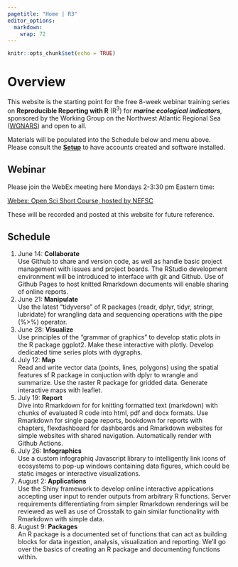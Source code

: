 ```yaml
---
pagetitle: "Home | R3"
editor_options: 
  markdown: 
    wrap: 72
---
```


```r
knitr::opts_chunk$set(echo = TRUE)
```

# Overview {.unnumbered}

This website is the starting point for the free 8-week webinar training
series on **Reproducible Reporting with R** (R^3^) for ***marine
ecological indicators***, sponsored by the Working Group on the
Northwest Atlantic Regional Sea
([WGNARS](https://www.ices.dk/community/groups/Pages/WGNARS.aspx)) and
open to all.

Materials will be populated into the Schedule below and menu above.
Please consult the [**Setup**](./setup.html) to have accounts created
and software installed.

## Webinar

Please join the WebEx meeting here Mondays 2-3:30 pm Eastern time:

[Webex: Open Sci Short Course, hosted by
NEFSC](https://noaanmfs-meets.webex.com/noaanmfs-meets/j.php?MTID=m48bc0a9e0d4ff76970e2ba6df1a1a574)

These will be recorded and posted at this website for future reference.

## Schedule

1.  June 14: **Collaborate**\
    Use Github to share and version code, as well as handle basic
    project management with issues and project boards. The RStudio
    development environment will be introduced to interface with git and
    Github. Use of Github Pages to host knitted Rmarkdown documents will
    enable sharing of online reports.\
2.  June 21: **Manipulate**\
    Use the latest "tidyverse" of R packages (readr, dplyr, tidyr,
    stringr, lubridate) for wrangling data and sequencing operations
    with the pipe (%\>%) operator.\
3.  June 28: **Visualize**\
    Use principles of the "grammar of graphics" to develop static plots
    in the R package ggplot2. Make these interactive with plotly.
    Develop dedicated time series plots with dygraphs.\
4.  July 12: **Map**\
    Read and write vector data (points, lines, polygons) using the
    spatial features sf R package in conjuction with dplyr to wrangle
    and summarize. Use the raster R package for gridded data. Generate
    interactive maps with leaflet.\
5.  July 19: **Report**\
    Dive into Rmarkdown for for knitting formatted text (markdown) with
    chunks of evaluated R code into html, pdf and docx formats. Use
    Rmarkdown for single page reports, bookdown for reports with
    chapters, flexdashboard for dashboards and Rmarkdown websites for
    simple websites with shared navigation. Automatically render with
    Github Actions.\
6.  July 26: **Infographics**\
    Use a custom infographiq Javascript library to intelligently link
    icons of ecosystems to pop-up windows containing data figures, which
    could be static images or interactive visualizations.\
7.  August 2: **Applications**\
    Use the Shiny framework to develop online interactive applications
    accepting user input to render outputs from arbitrary R functions.
    Server requirements differentiating from simpler Rmarkdown
    renderings will be reviewed as well as use of Crosstalk to gain
    similar functionality with Rmarkdown with simple data.\
8.  August 9: **Packages**\
    An R package is a documented set of functions that can act as
    building blocks for data ingestion, analysis, visualization and
    reporting. We'll go over the basics of creating an R package and
    documenting functions within.
